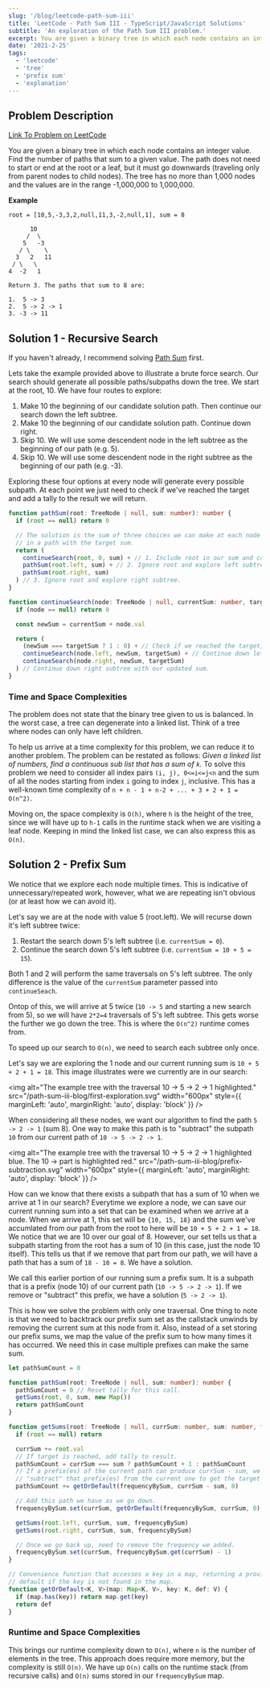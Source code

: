 ```yaml
---
slug: '/blog/leetcode-path-sum-iii'
title: 'LeetCode - Path Sum III - TypeScript/JavaScript Solutions'
subtitle: 'An exploration of the Path Sum III problem.'
excerpt: You are given a binary tree in which each node contains an integer value. Find the number of paths that sum to a given value. The path does not need to start or end at the root or a leaf, but it must go downwards (traveling only from parent nodes to child nodes).
date: '2021-2-25'
tags:
  - 'leetcode'
  - 'tree'
  - 'prefix sum'
  - 'explanation'
---
```


## Problem Description

[Link To Problem on LeetCode](https://leetcode.com/problems/path-sum-iii/)

You are given a binary tree in which each node contains an integer value. Find the number of paths that sum to a given value.
The path does not need to start or end at the root or a leaf, but it must go downwards (traveling only from parent nodes to child nodes).
The tree has no more than 1,000 nodes and the values are in the range -1,000,000 to 1,000,000.

**Example**

```
root = [10,5,-3,3,2,null,11,3,-2,null,1], sum = 8

      10
     /  \
    5   -3
   / \    \
  3   2   11
 / \   \
4  -2   1

Return 3. The paths that sum to 8 are:

1.  5 -> 3
2.  5 -> 2 -> 1
3. -3 -> 11
```

## Solution 1 - Recursive Search

If you haven't already, I recommend solving [Path Sum](https://leetcode.com/problems/path-sum/) first.

Lets take the example provided above to illustrate a brute force search. Our search should generate all possible
paths/subpaths down the tree. We start at the root, 10. We have four routes to explore:

1. Make 10 the beginning of our candidate solution path. Then continue our search down the left subtree.
2. Make 10 the beginning of our candidate solution path. Continue down right.
3. Skip 10. We will use some descendent node in the left subtree as the beginning of our path (e.g. 5).
4. Skip 10. We will use some descendent node in the right subtree as the beginning of our path (e.g. -3).

Exploring these four options at every node will generate every possible subpath. At each point we just need
to check if we've reached the target and add a tally to the result we will return.

```ts
function pathSum(root: TreeNode | null, sum: number): number {
  if (root == null) return 0

  // The solution is the sum of three choices we can make at each node that result
  // in a path with the target sum.
  return (
    continueSearch(root, 0, sum) + // 1. Include root in our sum and continue searching.
    pathSum(root.left, sum) + // 2. Ignore root and explore left subtree.
    pathSum(root.right, sum)
  ) // 3. Ignore root and explore right subtree.
}

function continueSearch(node: TreeNode | null, currentSum: number, targetSum: number): number {
  if (node == null) return 0

  const newSum = currentSum + node.val

  return (
    (newSum === targetSum ? 1 : 0) + // Check if we reached the target, if so, add one to result.
    continueSearch(node.left, newSum, targetSum) + // Continue down left subtree with our updated sum.
    continueSearch(node.right, newSum, targetSum)
  ) // Continue down right subtree with our updated sum.
}
```

### Time and Space Complexities

The problem does not state that the binary tree given to us is balanced. In the worst case, a tree can
degenerate into a linked list. Think of a tree where nodes can only have left children.

To help us arrive at a time complexity for this problem, we can reduce it to another problem. The problem can be restated as follows:
_Given a linked list of numbers, find a continuous sub list that has a sum of `k`._ To solve this problem we need to consider all index pairs
`(i, j), 0<=i<=j<n` and the sum of all the nodes starting from index `i` going to index `j`, inclusive.
This has a well-known time complexity of `n + n - 1 + n-2 + ... + 3 + 2 + 1 = O(n^2)`.

Moving on, the space complexity is `O(h)`, where `h` is the height of the tree, since we will have up to `h-1` calls
in the runtime stack when we are visiting a leaf node. Keeping in mind the linked list case, we can also express this
as `O(n)`.

## Solution 2 - Prefix Sum

We notice that we explore each node multiple times. This is indicative of unnecessary/repeated work, however, what
we are repeating isn't obvious (or at least how we can avoid it).

Let's say we are at the node with value 5 (root.left). We will recurse down it's left subtree twice:

1. Restart the search down 5's left subtree (i.e. `currentSum = 0`).
2. Continue the search down 5's left subtree (i.e. `currentSum = 10 + 5 = 15`).

Both 1 and 2 will perform the same traversals on 5's left subtree. The only difference is the value
of the `currentSum` parameter passed into `continueSeach`.

Ontop of this, we will arrive at 5 twice (`10 -> 5` and starting a new search from 5), so we will have `2*2=4` traversals
of 5's left subtree. This gets worse the further we go down the tree. This is where the `O(n^2)` runtime comes from.

To speed up our search to `O(n)`, we need to search each subtree only once.

Let's say we are exploring the 1 node and our current running sum is
`10 + 5 + 2 + 1 = 18`. This image illustrates were we currently are in our search:

<img
  alt="The example tree with the traversal 10 -> 5 -> 2 -> 1 highlighted."
  src="/path-sum-iii-blog/first-exploration.svg"
  width="600px"
  style={{ marginLeft: 'auto', marginRight: 'auto', display: 'block' }}
/>

When considering all these nodes, we want our algorithm to find the path `5 -> 2 -> 1` (sum 8).
One way to make this path is to "subtract" the subpath `10` from our current path of `10 -> 5 -> 2 -> 1`.

<img
  alt="The example tree with the traversal 10 -> 5 -> 2 -> 1 highlighted blue. The 10 -> part is highlighted red."
  src="/path-sum-iii-blog/prefix-subtraction.svg"
  width="600px"
  style={{ marginLeft: 'auto', marginRight: 'auto', display: 'block' }}
/>

How can we know that there exists a subpath that has a sum of 10 when we arrive at 1 in our search?
Everytime we explore a node, we can save our current running sum into a set that can be examined
when we arrive at a node. When we arrive at 1, this set will be `{10, 15, 18}` and the sum we've accumlated
from our path from the root to here will be `10 + 5 + 2 + 1 = 18`. We notice that we are 10 over our goal of 8.
However, our set tells us that a subpath starting from the root has a sum of 10 (in this case, just the node 10 itself).
This tells us that if we remove that part from our path, we will have a path that has a sum of `18 - 10 = 8`.
We have a solution.

We call this earlier portion of our running sum a prefix sum. It is a subpath that is a prefix (node 10) of our current path
(`10 -> 5 -> 2 -> 1`). If we remove or "subtract" this prefix, we have a solution (`5 -> 2 -> 1`).

This is how we solve the problem with only one traversal. One thing to note is that we need to backtrack our prefix sum
set as the callstack unwinds by removing the current sum at this node from it. Also, instead of a set storing our prefix sums,
we map the value of the prefix sum to how many times it has occurred. We need this in case multiple prefixes can make
the same sum.

```ts
let pathSumCount = 0

function pathSum(root: TreeNode | null, sum: number): number {
  pathSumCount = 0 // Reset tally for this call.
  getSums(root, 0, sum, new Map())
  return pathSumCount
}

function getSums(root: TreeNode | null, currSum: number, sum: number, frequencyBySum: Map<number, number>) {
  if (root == null) return

  currSum += root.val
  // If target is reached, add tally to result.
  pathSumCount = currSum === sum ? pathSumCount + 1 : pathSumCount
  // If a prefix(es) of the current path can produce currSum - sum, we can
  // "subtract" that prefix(es) from the current one to get the target sum.
  pathSumCount += getOrDefault(frequencyBySum, currSum - sum, 0)

  // Add this path we have as we go down.
  frequencyBySum.set(currSum, getOrDefault(frequencyBySum, currSum, 0) + 1)

  getSums(root.left, currSum, sum, frequencyBySum)
  getSums(root.right, currSum, sum, frequencyBySum)

  // Once we go back up, need to remove the frequency we added.
  frequencyBySum.set(currSum, frequencyBySum.get(currSum) - 1)
}

// Convenience function that accesses a key in a map, returning a provided
// default if the key is not found in the map.
function getOrDefault<K, V>(map: Map<K, V>, key: K, def: V) {
  if (map.has(key)) return map.get(key)
  return def
}
```

### Runtime and Space Complexities

This brings our runtime complexity down to `O(n)`, where `n` is the number of elements in the tree.
This approach does require more memory, but the complexity is still `O(n)`. We have up `O(n)` calls
on the runtime stack (from recursive calls) and `O(n)` sums stored in our `frequencyBySum` map.
